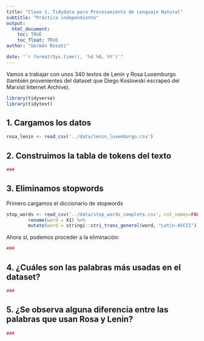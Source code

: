 ```yaml
---
title: "Clase 1. Tidydata para Procesamiento de Lenguaje Natural"
subtitle: "Práctica independiente"
output: 
  html_document:
    toc: TRUE
    toc_float: TRUE
author: "Germán Rosati"

date: "`r format(Sys.time(), '%d %B, %Y')`"
---
```


Vamos a trabajar con unos 340 textos de Lenin y Rosa Luxemburgo (también provenientes del dataset que Diego Koslowski escrapeó del Marxist Internet Archive).

```r
library(tidyverse)
library(tidytext)
```

## 1. Cargamos los datos

```r
rosa_lenin <- read_csv('../data/lenin_luxemburgo.csv')
```

## 2. Construimos la tabla de tokens del texto
```r
###
```

## 3. Eliminamos stopwords
Primero cargamos el diccionario de stopwords
```r
stop_words <- read_csv('../data/stop_words_complete.csv', col_names=FALSE) %>%
        rename(word = X1) %>%
        mutate(word = stringi::stri_trans_general(word, "Latin-ASCII"))
```
Ahora sí, podemos proceder a la eliminación:
```r
###
```

## 4. ¿Cuáles son las palabras más usadas en el dataset?
```r
###
```

## 5. ¿Se observa alguna diferencia entre las palabras que usan Rosa y Lenin?
```r
###
```
